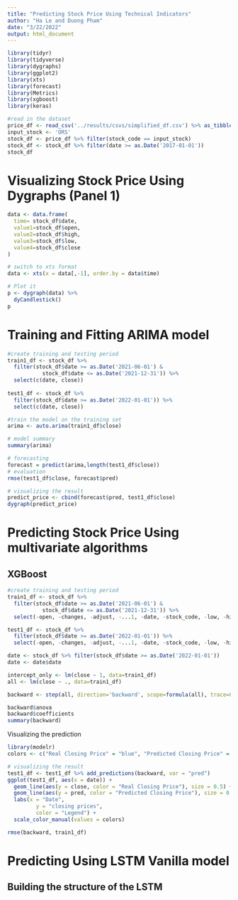 ```yaml
---
title: "Predicting Stock Price Using Technical Indicators"
author: "Ha Le and Duong Pham"
date: "3/22/2022"
output: html_document
---
```


```r
library(tidyr)
library(tidyverse)
library(dygraphs)
library(ggplot2)
library(xts)
library(forecast)
library(Metrics)
library(xgboost)
library(keras)
```

```r
#read in the dataset
price_df <- read_csv('../results/csvs/simplified_df.csv') %>% as_tibble()
input_stock <- 'ORS'
stock_df <- price_df %>% filter(stock_code == input_stock)
stock_df <- stock_df %>% filter(date >= as.Date('2017-01-01'))
stock_df
```
# Visualizing Stock Price Using  Dygraphs (Panel 1)

```r
data <- data.frame(
  time= stock_df$date, 
  value1=stock_df$open, 
  value2=stock_df$high, 
  value3=stock_df$low, 
  value4=stock_df$close 
)

# switch to xts format
data <- xts(x = data[,-1], order.by = data$time)

# Plot it
p <- dygraph(data) %>%
  dyCandlestick()
p
```
# Training and Fitting ARIMA model

```r
#create training and testing period
train1_df <- stock_df %>% 
  filter(stock_df$date >= as.Date('2021-06-01') & 
           stock_df$date <= as.Date('2021-12-31')) %>%
  select(c(date, close))
  
test1_df <- stock_df %>%
  filter(stock_df$date >= as.Date('2022-01-01')) %>%
  select(c(date, close))

```

```r
#train the model on the training set
arima <- auto.arima(train1_df$close)

# model summary
summary(arima)

# forecasting
forecast = predict(arima,length(test1_df$close))
# evaluation
rmse(test1_df$close, forecast$pred)
```

```r
# visualizing the result
predict_price <- cbind(forecast$pred, test1_df$close)
dygraph(predict_price)
```

# Predicting Stock Price Using multivariate algorithms
## XGBoost
```r
#create training and testing period
train1_df <- stock_df %>% 
  filter(stock_df$date >= as.Date('2021-06-01') & 
           stock_df$date <= as.Date('2021-12-31')) %>%
  select(-open, -changes, -adjust, -...1, -date, -stock_code, -low, -high)

test1_df <- stock_df %>% 
  filter(stock_df$date >= as.Date('2022-01-01')) %>%
  select(-open, -changes, -adjust, -...1, -date, -stock_code, -low, -high)

date <- stock_df %>% filter(stock_df$date >= as.Date('2022-01-01'))
date <- date$date

intercept_only <- lm(close ~ 1, data=train1_df)
all <- lm(close ~ ., data=train1_df)

backward <- step(all, direction='backward', scope=formula(all), trace=0)

backward$anova
backward$coefficients
summary(backward)
```

Visualizing the prediction
```r
library(modelr)
colors <- c("Real Closing Price" = "blue", "Predicted Closing Price" = "red")

# visualizing the result
test1_df <- test1_df %>% add_predictions(backward, var = "pred")
ggplot(test1_df, aes(x = date)) + 
  geom_line(aes(y = close, color = "Real Closing Price"), size = 0.5) +
  geom_line(aes(y = pred, color = "Predicted Closing Price"), size = 0.5) +
  labs(x = "Date",
         y = "closing prices",
         color = "Legend") +
  scale_color_manual(values = colors)

rmse(backward, train1_df)
```
# Predicting Using LSTM Vanilla model
## Building the structure of the LSTM

